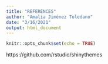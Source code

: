 ```yaml
---
title: "REFERENCES"
author: "Amalia Jiménez Toledano"
date: "3/16/2021"
output: html_document
---
```


```r
knitr::opts_chunk$set(echo = TRUE)
```
https://github.com/rstudio/shinythemes